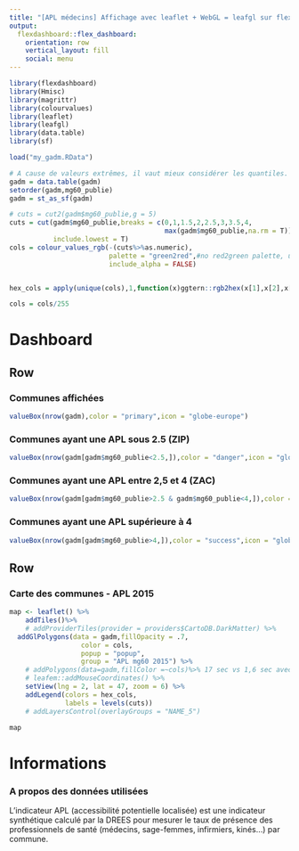 ```yaml
---
title: "[APL médecins] Affichage avec leaflet + WebGL = leafgl sur flexDashboard"
output: 
  flexdashboard::flex_dashboard:
    orientation: row
    vertical_layout: fill
    social: menu
---
```


```r
library(flexdashboard)
library(Hmisc)
library(magrittr)
library(colourvalues)
library(leaflet)
library(leafgl)
library(data.table)
library(sf)
```

```r
load("my_gadm.RData")
```


```r
# A cause de valeurs extrêmes, il vaut mieux considérer les quantiles.
gadm = data.table(gadm)
setorder(gadm,mg60_publie)
gadm = st_as_sf(gadm)

# cuts = cut2(gadm$mg60_publie,g = 5)
cuts = cut(gadm$mg60_publie,breaks = c(0,1,1.5,2,2.5,3,3.5,4,
                                       max(gadm$mg60_publie,na.rm = T)),
           include.lowest = T)
cols = colour_values_rgb(-(cuts%>%as.numeric),
                         palette = "green2red",#no red2green palette, ugly hack : use - 
                         include_alpha = FALSE)


hex_cols = apply(unique(cols),1,function(x)ggtern::rgb2hex(x[1],x[2],x[3]))

cols = cols/255

```


Dashboard {data-icon="fa-signal"}
=======================================================================

Row
-----------------------------------------------------------------------


### Communes affichées

```r
valueBox(nrow(gadm),color = "primary",icon = "globe-europe")
```

### Communes ayant une APL sous 2.5 (ZIP)

```r
valueBox(nrow(gadm[gadm$mg60_publie<2.5,]),color = "danger",icon = "globe-europe")

```

### Communes ayant une APL entre 2,5 et 4 (ZAC)

```r
valueBox(nrow(gadm[gadm$mg60_publie>2.5 & gadm$mg60_publie<4,]),color = "warning",icon = "globe-europe")

```

### Communes ayant une APL supérieure à 4

```r
valueBox(nrow(gadm[gadm$mg60_publie>4,]),color = "success",icon = "globe-europe")

```


Row
-----------------------------------------------------------------------

### Carte des communes - APL 2015

```r
map <- leaflet() %>%
    addTiles()%>%
    # addProviderTiles(provider = providers$CartoDB.DarkMatter) %>%
  addGlPolygons(data = gadm,fillOpacity = .7,
                  color = cols,
                  popup = "popup",
                  group = "APL mg60 2015") %>%
    # addPolygons(data=gadm,fillColor =~cols)%>% 17 sec vs 1,6 sec avec Gl
    # leafem::addMouseCoordinates() %>%
    setView(lng = 2, lat = 47, zoom = 6) %>%
    addLegend(colors = hex_cols,
              labels = levels(cuts))
    # addLayersControl(overlayGroups = "NAME_5")

map
```

Informations {data-icon="ion-information-circled"}
=======================================================================

### A propos des données utilisées

L'indicateur APL (accessibilité potentielle localisée) est une indicateur synthétique calculé par la DREES pour mesurer le taux de présence des professionnels de santé (médecins, sage-femmes, infirmiers, kinés...) par commune.
